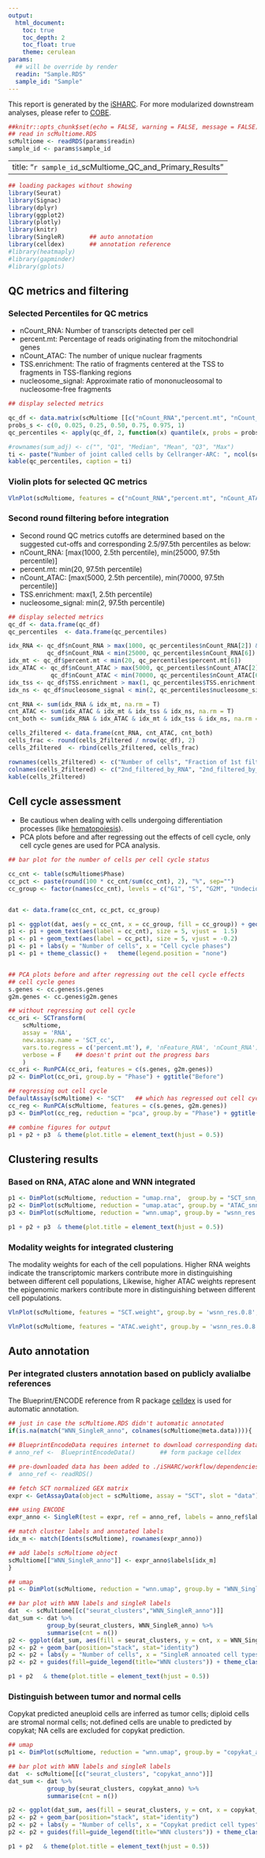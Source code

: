 ```yaml
---
output:
  html_document:
    toc: true
    toc_depth: 2
    toc_float: true
    theme: cerulean
params:
  ## will be override by render
  readin: "Sample.RDS"
  sample_id: "Sample"
---
```


This report is generated by the [iSHARC](https://github.com/yzeng-lol/iSHARC).
For more modularized downstream analyses, please refer to [COBE](https://www.pmcobe.ca/pipeline/618285d473c8c4003964393b).

```r
##knitr::opts_chunk$set(echo = FALSE, warning = FALSE, message = FALSE)
## read in scMultiome.RDS
scMultiome <- readRDS(params$readin)
sample_id <- params$sample_id
```

---
title: "`r sample_id`_scMultiome_QC_and_Primary_Results"
---

```r
## loading packages without showing
library(Seurat)
library(Signac)
library(dplyr)
library(ggplot2)
library(plotly)
library(knitr)
library(SingleR)       ## auto annotation
library(celldex)       ## annotation reference
#library(heatmaply)
#library(gapminder)
#library(gplots)
```

## QC metrics and filtering
### Selected Percentiles for QC metrics
* nCount_RNA: Number of transcripts detected per cell
* percent.mt: Percentage of reads originating from the mitochondrial genes
* nCount_ATAC: The number of unique nuclear fragments
* TSS.enrichment: The ratio of fragments centered at the TSS to fragments in TSS-flanking regions
* nucleosome_signal: Approximate ratio of mononucleosomal to nucleosome-free fragments

```r
## display selected metrics

qc_df <- data.matrix(scMultiome [[c("nCount_RNA","percent.mt", "nCount_ATAC", "TSS.enrichment", "nucleosome_signal")]])
probs_s <- c(0, 0.025, 0.25, 0.50, 0.75, 0.975, 1)
qc_percentiles <- apply(qc_df, 2, function(x) quantile(x, probs = probs_s, na.rm = TRUE))

#rownames(sum_adj) <- c("", "Q1", "Median", "Mean", "Q3", "Max")
ti <- paste("Number of joint called cells by Cellranger-ARC: ", ncol(scMultiome))
kable(qc_percentiles, caption = ti)
```

### Violin plots for selected QC metrics
```r
VlnPlot(scMultiome, features = c("nCount_RNA","percent.mt", "nCount_ATAC", "TSS.enrichment", "nucleosome_signal"), ncol = 5, log = TRUE, pt.size = 0, group.by = "orig.ident") + NoLegend()
```

### Second round filtering before integration
* Second round QC metrics cutoffs are determined based on the suggested cut-offs and corresponding 2.5/97.5th percentiles as below:
* nCount_RNA:  [max(1000, 2.5th percentile), min(25000, 97.5th percentile)]
* percent.mt:  min(20, 97.5th percentile)
* nCount_ATAC: [max(5000, 2.5th percentile), min(70000, 97.5th percentile)]
* TSS.enrichment: max(1, 2.5th percentile)
* nucleosome_signal: min(2, 97.5th percentile)

```r
## display selected metrics
qc_df <- data.frame(qc_df)
qc_percentiles  <- data.frame(qc_percentiles)

idx_RNA <- qc_df$nCount_RNA > max(1000, qc_percentiles$nCount_RNA[2]) &
           qc_df$nCount_RNA < min(25000, qc_percentiles$nCount_RNA[6])
idx_mt <- qc_df$percent.mt < min(20, qc_percentiles$percent.mt[6])
idx_ATAC <- qc_df$nCount_ATAC > max(5000, qc_percentiles$nCount_ATAC[2]) &
            qc_df$nCount_ATAC < min(70000, qc_percentiles$nCount_ATAC[6])  
idx_tss <- qc_df$TSS.enrichment > max(1, qc_percentiles$TSS.enrichment[2])
idx_ns <- qc_df$nucleosome_signal < min(2, qc_percentiles$nucleosome_signal[6])

cnt_RNA <- sum(idx_RNA & idx_mt, na.rm = T)
cnt_ATAC <- sum(idx_ATAC & idx_mt & idx_tss & idx_ns, na.rm = T)
cnt_both <- sum(idx_RNA & idx_ATAC & idx_mt & idx_tss & idx_ns, na.rm = T)

cells_2filtered <- data.frame(cnt_RNA, cnt_ATAC, cnt_both)
cells_frac <- round(cells_2filtered / nrow(qc_df), 2)
cells_2filtered  <- rbind(cells_2filtered, cells_frac)

rownames(cells_2filtered) <- c("Number of cells", "Fraction of 1st filtered cells")
colnames(cells_2filtered) <- c("2nd_filtered_by_RNA", "2nd_filtered_by_ATAC",        "2nd_filtered_by_Both")
kable(cells_2filtered)
```


## Cell cycle assessment
* Be cautious when dealing with cells undergoing differentiation processes (like [hematopoiesis](https://satijalab.org/seurat/articles/cell_cycle_vignette.html#alternate-workflow)).
* PCA plots before and after regressing out the effects of cell cycle, only cell cycle genes are used for PCA analysis.
```r
## bar plot for the number of cells per cell cycle status

cc_cnt <- table(scMultiome$Phase)
cc_pct <- paste(round(100 * cc_cnt/sum(cc_cnt), 2), "%", sep="")
cc_group <- factor(names(cc_cnt), levels = c("G1", "S", "G2M", "Undecided"))


dat <- data.frame(cc_cnt, cc_pct, cc_group)

p1 <- ggplot(dat, aes(y = cc_cnt, x = cc_group, fill = cc_group)) + geom_bar(stat='identity')
p1 <- p1 + geom_text(aes(label = cc_cnt), size = 5, vjust =  1.5)
p1 <- p1 + geom_text(aes(label = cc_pct), size = 5, vjust = -0.2)
p1 <- p1 + labs(y = "Number of cells", x = "Cell cycle phases")
p1 <- p1 + theme_classic() +   theme(legend.position = "none")


## PCA plots before and after regressing out the cell cycle effects
## cell cycle genes
s.genes <- cc.genes$s.genes
g2m.genes <- cc.genes$g2m.genes

## without regressing out cell cycle
cc_ori <- SCTransform(
    scMultiome,
    assay = 'RNA',
    new.assay.name = 'SCT_cc',
    vars.to.regress = c('percent.mt'), #, 'nFeature_RNA', 'nCount_RNA')
    verbose = F    ## doesn't print out the progress bars
    )
cc_ori <- RunPCA(cc_ori, features = c(s.genes, g2m.genes))
p2 <- DimPlot(cc_ori, group.by = "Phase") + ggtitle("Before")

## regressing out cell cycle
DefaultAssay(scMultiome) <- "SCT"   ## which has regressed out cell cycle by default
cc_reg <- RunPCA(scMultiome, features = c(s.genes, g2m.genes))
p3 <- DimPlot(cc_reg, reduction = "pca", group.by = "Phase") + ggtitle("After")

## combine figures for output
p1 + p2 + p3  & theme(plot.title = element_text(hjust = 0.5))

```

## Clustering results
### Based on RNA, ATAC alone and WNN integrated
```r
p1 <- DimPlot(scMultiome, reduction = "umap.rna",  group.by = "SCT_snn_res.0.8", label = TRUE, label.size = 2.5, repel = TRUE) + ggtitle("RNA")
p2 <- DimPlot(scMultiome, reduction = "umap.atac", group.by = "ATAC_snn_res.0.8", label = TRUE, label.size = 2.5, repel = TRUE) + ggtitle("ATAC")
p3 <- DimPlot(scMultiome, reduction = "wnn.umap", group.by = "wsnn_res.0.8",  label = TRUE, label.size = 2.5, repel = TRUE) + ggtitle("WNN")

p1 + p2 + p3  & theme(plot.title = element_text(hjust = 0.5))

```

### Modality weights for integrated clustering
The modality weights for each of the cell populations. Higher RNA weights indicate the transcriptomic markers contribute more in distinguishing between different cell populations, Likewise, higher ATAC weights represent the epigenomic markers contribute more in distinguishing between different cell populations.

```r

VlnPlot(scMultiome, features = "SCT.weight", group.by = 'wsnn_res.0.8', sort = FALSE, pt.size = 0.1) + ggtitle("RNA weights")

VlnPlot(scMultiome, features = "ATAC.weight", group.by = 'wsnn_res.0.8', sort = FALSE, pt.size = 0.1) +  ggtitle("ATAC weights")
```

## Auto annotation
### Per integrated clusters annotation based on publicly avalialbe references
The Blueprint/ENCODE reference from R package [celldex](https://bioconductor.org/packages/3.17/data/experiment/vignettes/celldex/inst/doc/userguide.html) is used for automatic annotation.

```r
## just in case the scMultiome.RDS didn't automatic annotated
if(is.na(match("WNN_SingleR_anno", colnames(scMultiome@meta.data)))){

## BlueprintEncodeData requires internet to download corresponding data
# anno_ref <-  BlueprintEncodeData()       ## form package celldex

## pre-downloaded data has been added to ./iSHARC/workflow/dependencies/
#  anno_ref <- readRDS()

## fetch SCT normalized GEX matrix
expr <- GetAssayData(object = scMultiome, assay = "SCT", slot = "data")

### using ENCODE
expr_anno <- SingleR(test = expr, ref = anno_ref, labels = anno_ref$label.main, clusters =  Idents(scMultiome))

## match cluster labels and annotated labels
idx_m <- match(Idents(scMultiome), rownames(expr_anno))

## add labels scMultiome object
scMultiome[["WNN_SingleR_anno"]] <- expr_anno$labels[idx_m]
}

## umap
p1 <- DimPlot(scMultiome, reduction = "wnn.umap", group.by = "WNN_SingleR_anno",  label = TRUE, label.size = 2.5, repel = TRUE)  + ggtitle("")

## bar plot with WNN labels and singleR labels
dat  <- scMultiome[[c("seurat_clusters","WNN_SingleR_anno")]]
dat_sum <- dat %>%
           group_by(seurat_clusters, WNN_SingleR_anno) %>%
           summarise(cnt = n())
p2 <- ggplot(dat_sum, aes(fill = seurat_clusters, y = cnt, x = WNN_SingleR_anno))  
p2 <- p2 + geom_bar(position="stack", stat="identity")
p2 <- p2 + labs(y = "Number of cells", x = "SingleR annoated cell types")
p2 <- p2 + guides(fill=guide_legend(title="WNN clusters")) + theme_classic()

p1 + p2   & theme(plot.title = element_text(hjust = 0.5))

```

### Distinguish between tumor and normal cells
Copykat predicted aneuploid cells are inferred as tumor cells; diploid cells are stromal normal cells; not.defined cells are unable to predicted by copykat; NA cells are excluded for copykat prediction.

```r

## umap
p1 <- DimPlot(scMultiome, reduction = "wnn.umap", group.by = "copykat_anno",  label = TRUE, label.size = 2.5, repel = TRUE)  + ggtitle("")

## bar plot with WNN labels and singleR labels
dat  <- scMultiome[[c("seurat_clusters", "copykat_anno")]]
dat_sum <- dat %>%
           group_by(seurat_clusters, copykat_anno) %>%
           summarise(cnt = n())

p2 <- ggplot(dat_sum, aes(fill = seurat_clusters, y = cnt, x = copykat_anno))  
p2 <- p2 + geom_bar(position="stack", stat="identity")
p2 <- p2 + labs(y = "Number of cells", x = "Copykat predict cell types")
p2 <- p2 + guides(fill=guide_legend(title="WNN clusters")) + theme_classic()

p1 + p2   & theme(plot.title = element_text(hjust = 0.5))

```
